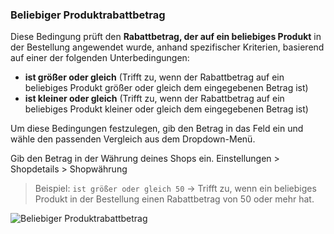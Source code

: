 ### Beliebiger Produktrabattbetrag

Diese Bedingung prüft den **Rabattbetrag, der auf ein beliebiges Produkt** in der Bestellung angewendet wurde, anhand spezifischer Kriterien, basierend auf einer der folgenden Unterbedingungen:

- **ist größer oder gleich** (Trifft zu, wenn der Rabattbetrag auf ein beliebiges Produkt größer oder gleich dem eingegebenen Betrag ist)  
- **ist kleiner oder gleich** (Trifft zu, wenn der Rabattbetrag auf ein beliebiges Produkt kleiner oder gleich dem eingegebenen Betrag ist)  

Um diese Bedingungen festzulegen, gib den Betrag in das Feld ein und wähle den passenden Vergleich aus dem Dropdown-Menü.  

<Note>
  Gib den Betrag in der Währung deines Shops ein. Einstellungen > Shopdetails > Shopwährung
</Note>

> Beispiel: `ist größer oder gleich 50` → Trifft zu, wenn ein beliebiges Produkt in der Bestellung einen Rabattbetrag von 50 oder mehr hat.  

<img
  src="/images/essentials/condition-sets/any-product-discount-amount.webp"
  alt="Beliebiger Produktrabattbetrag"
/>
